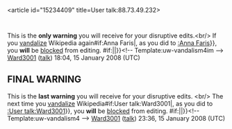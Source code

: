 <article id="15234409" title=User talk:88.73.49.232>
	<talkpage id="15234409" title="User talk:88.73.49.232">
{{{icon|[[Image:Stop hand nuvola.svg|30px]] }}}This is the '''only warning''' you will receive for your disruptive edits.&lt;br/&gt; If you [[Wikipedia:Vandalism|vandalize]] Wikipedia again{{{{{subst|}}}#if:Anna Faris‎|, as you did to [[:Anna Faris‎]]}}, you '''will''' be [[Wikipedia:Blocking policy|blocked]] from editing. {{{{{subst|}}}#if:{{{2|}}}|{{{2}}}|}}&lt;!-- Template:uw-vandalism4im --&gt; [[User:Ward3001|Ward3001]] ([[User talk:Ward3001|talk]]) 18:04, 15 January 2008 (UTC)

==FINAL WARNING==
{{{icon|[[Image:Stop hand nuvola.svg|30px]] }}}This is the '''last warning''' you will receive for your disruptive edits. &lt;br/&gt; The next time you [[Wikipedia:Vandalism|vandalize]] Wikipedia{{{{{subst|}}}#if:User talk:Ward3001|, as you did to [[:User talk:Ward3001]]}}, you '''will''' be [[Wikipedia:Blocking policy|blocked]] from editing. {{{{{subst|}}}#if:{{{2|}}}|{{{2}}}|}}&lt;!-- Template:uw-vandalism4 --&gt; [[User:Ward3001|Ward3001]] ([[User talk:Ward3001|talk]]) 23:36, 15 January 2008 (UTC)
	</talkpage>
</article>